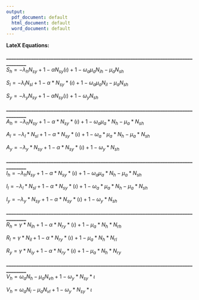 ```yaml
---
output:
  pdf_document: default
  html_document: default
  word_document: default
---
```

**LateX Equations:**
  
**___________________________________________________________________________________**  
$S_h = -\lambda_h N_{sy}+1-\alpha N_{sy} (\iota)+1-\omega_a \mu_a N_{ih}-\mu_a N_{sh}$
 
$S_l = -\lambda_l N_{sl}+1-\alpha*N_{sy}*(\iota)+1-\omega_a \mu_a N_{il}-\mu_a N_{sh}$
 
$S_y = -\lambda_y N_{sy}+1-\alpha N_{sy} (\iota)+1-\omega_y N_{sh}$
  
**___________________________________________________________________________________**  
$A_h = -\lambda_h N_{sy}+1-\alpha*N_{sy}*(\iota)+1-\omega_a \mu_a*N_h-\mu_a*N_{sh}$
 
$A_l = -\lambda_l*N_{sl}+1-\alpha*N_{sy}*(\iota)+1-\omega_a*\mu_a*N_h-\mu_a*N_{sh}$
 
$A_y = -\lambda_y*N_{sy}+1-\alpha*N_{sy}*(\iota)+1-\omega_y*N_{sh}$
  
**___________________________________________________________________________________**  
$I_h = -\lambda_h N_{sy}+1-\alpha*N_{sy}*(\iota)+1-\omega_a \mu_a*N_h-\mu_a*N_{sh}$
 
$I_l = -\lambda_l*N_{sl}+1-\alpha*N_{sy}*(\iota)+1-\omega_a*\mu_a*N_h-\mu_a*N_{sh}$
 
$I_y = -\lambda_y*N_{sy}+1-\alpha*N_{sy}*(\iota)+1-\omega_y*N_{sh}$
  
**___________________________________________________________________________________**  
$R_h = \gamma*N_{ih}+1-\alpha*N_{ry}*(\iota)+1-\mu_a*N_h*N_{rh}$
 
$R_l = \gamma*N_{il}+1-\alpha*N_{ry}*(\iota)+1-\mu_a*N_h*N_{rl}$
 
$R_y = \gamma*N_{iy}+1-\alpha*N_{ry}*(\iota)+1-\mu_a*N_h*N_{ry}$
  
**___________________________________________________________________________________**  
$V_h = \omega_a N_h-\mu_a N_{vh}+1-\omega_y*N_{sy}*\iota$
 
$V_h = \omega_a N_l-\mu_a N_{vl}+1-\omega_y*N_{sy}*\iota$